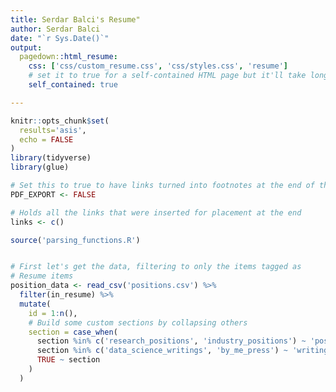 ```yaml
---
title: Serdar Balci's Resume"
author: Serdar Balci
date: "`r Sys.Date()`"
output:
  pagedown::html_resume:
    css: ['css/custom_resume.css', 'css/styles.css', 'resume']
    # set it to true for a self-contained HTML page but it'll take longer to render
    self_contained: true

---
```



```r
knitr::opts_chunk$set(
  results='asis', 
  echo = FALSE
)
library(tidyverse)
library(glue)

# Set this to true to have links turned into footnotes at the end of the document
PDF_EXPORT <- FALSE

# Holds all the links that were inserted for placement at the end
links <- c()

source('parsing_functions.R')


# First let's get the data, filtering to only the items tagged as
# Resume items
position_data <- read_csv('positions.csv') %>% 
  filter(in_resume) %>% 
  mutate(
    id = 1:n(),
    # Build some custom sections by collapsing others
    section = case_when(
      section %in% c('research_positions', 'industry_positions') ~ 'positions', 
      section %in% c('data_science_writings', 'by_me_press') ~ 'writings',
      TRUE ~ section
    )
  ) 

```


<!-- Aside -->
<!-- ================================================================================ -->


<!-- ![logo](beta_dist.png){width=100%} -->

<!-- Contact {#contact} -->
<!-- -------------------------------------------------------------------------------- -->



<!-- - <i class="fa fa-envelope"></i> nick.strayer@gmail.com -->
<!-- - <i class="fa fa-twitter"></i> NicholasStrayer -->
<!-- - <i class="fa fa-github"></i> github.com/nstrayer -->
<!-- - <i class="fa fa-link"></i> [nickstrayer.me](http://nickstrayer.me/) -->
<!-- - <i class="fa fa-phone"></i> (734) 645-0110 -->



<!-- Skills {#skills} -->
<!-- -------------------------------------------------------------------------------- -->


<!-- Highly experienced in -->


<!-- - R  -->
<!-- - Python -->
<!-- - Javascript (d3.js) -->

<!-- Experience with -->


<!-- - Bash -->
<!-- - SQL -->
<!-- - C++ -->
<!-- - AWK -->


<!-- Open Source Contributions {#open-source} -->
<!-- -------------------------------------------------------------------------------- -->

<!-- All projects available at `github.com/nstrayer/<name>` -->


<!-- - `shinysense`: R package to use sensor data in Shiny apps -->
<!-- - `tuftesque`: Hugo theme (behind LiveFreeOrDichotomize.com) -->
<!-- - `slid3r`: D3 add-on for fully svg slider inputs -->


<!-- More info {#more-info} -->
<!-- -------------------------------------------------------------------------------- -->

<!-- See full CV at nickstrayer.me/cv for more complete list of positions and publications. -->


<!-- Disclaimer {#disclaimer} -->
<!-- -------------------------------------------------------------------------------- -->

<!-- Made w/ [**pagedown**](https://github.com/rstudio/pagedown).  -->

<!-- Source code: [github.com/nstrayer/cv](https://github.com/nstrayer/cv). -->

<!-- Last updated on `r Sys.Date()`. -->




<!-- Main -->
<!-- ================================================================================ -->

<!-- Nick Strayer {#title} -->
<!-- -------------------------------------------------------------------------------- -->

<!-- ```{r} -->
<!-- intro_text <- "I have made [visualizations viewed by hundreds of thousands of people](https://www.nytimes.com/interactive/2016/08/26/us/college-student-migration.html), [sped up query times for 25 terabytes of data by an average of 4,800 times](https://livefreeordichotomize.com/2019/06/04/using_awk_and_r_to_parse_25tb/), and built [packages for R](https://github.com/nstrayer/shinysense) that let you [do magic](http://nickstrayer.me/dataDayTexas/). -->

<!-- Currently searching for a data science position that allows me to build tools using visualization and machine learning to help people explore and understand their data.  -->
<!-- " -->


<!-- cat(sanitize_links(intro_text)) -->
<!-- ``` -->



<!-- Education {data-icon=graduation-cap data-concise=true} -->
<!-- -------------------------------------------------------------------------------- -->

<!-- ```{r} -->
<!-- position_data %>% print_section('education') -->
<!-- ``` -->



<!-- Selected Positions {data-icon=suitcase} -->
<!-- -------------------------------------------------------------------------------- -->

<!-- ```{r} -->
<!-- position_data %>% print_section('positions') -->
<!-- ``` -->

<!-- Selected Writing {data-icon=newspaper} -->
<!-- -------------------------------------------------------------------------------- -->


<!-- ```{r} -->
<!-- position_data %>% print_section('writings') -->
<!-- ``` -->


